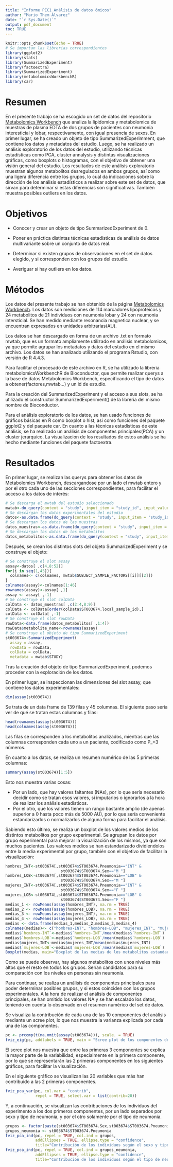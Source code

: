 ```yaml
---
title: "Informe PEC1 Análisis de datos ómicos"
author: "Mario Them Álvarez"
date: "`r Sys.Date()`"
output: pdf_document
toc: TRUE
---
```


```r
knitr::opts_chunk$set(echo = TRUE)
# Se importan las librerias correspondientes
library(ggplot2)
library(stats)
library(SummarizedExperiment)
library(factoextra)
library(SummarizedExperiment)
library(metabolomicsWorkbenchR)
library(car)
```

# Resumen

En el presente trabajo se ha escogido un set de datos del repositorio [Metabolomics Workbench](https://www.metabolomicsworkbench.org) que analiza la lipidomica y metabolomica de muestras de plasma EDTA de dos grupos de pacientes con neumonia interesticial y lobar, respectivamente, con igual presencia de sexos. En primer lugar, se ha creado un objeto de tipo SummarizedExperimment, que contiene los datos y metadatos del estudio. Luego, se ha realizado un análisis exploratorio de los datos del estudio, utilizando técnicas estadísticas como PCA, cluster annalysis y distintas visualizaciones gráficas, como boxplots o histogramas, con el objetivo de obtener una visión general del estudio. Los resultados de este análisis exploratorio muestran algunos metabolitos desregulados en ambos grupos, así como una ligera diferencia entre los grupos, lo cual da indicaciones sobre la dirección de los análisis estadísticos a realizar sobre este set de datos, que sirvan para determinar si estas diferencias son significativas. También muestra posibles outliers en los datos.

# Objetivos

-   Conocer y crear un objeto de tipo SummarizedExperiment de 0.

-   Poner en práctica distintas técnicas estadísticas de análisis de datos multivariante sobre un conjunto de datos real.

-   Determinar si existen grupos de observaciones en el set de datos elegido, y si corresponden con los grupos del estudio.

-   Averiguar si hay outliers en los datos.

# Métodos

Los datos del presente trabajo se han obtenido de la página [Metabolomics Workbench](https://www.metabolomicsworkbench.org/data/DRCCMetadata.php?Mode=Study&StudyID=ST003674). Los datos son mediciones de 114 marcadores lipoproteicos y 24 metabolitos de 21 individuos con neumonia lobar y 24 con neumonia intersticial. Se han medido mediante resonancia magnetica nuclear, y se encuentran expresados en unidades arbitrarias(AU).

Los datos se han descargado en forma de un archivo .txt en formato mwtab, que es un formato ampliamente utilizado en análisis metabolomicos, ya que permite agrupar los metadatos y datos del estudio en el mismo archivo. Los datos se han analizado utilizando el programa Rstudio, con versión de R 4.4.3.

Para facilitar el procesado de este archivo en R, se ha utilizado la libreria metabolomicsWorkbenchR de Bioconductor, que permite realizar querys a la base de datos Metabolomics Workbench, especificando el tipo de datos a obtener(factores,mwtab...) y un id de estudio.

Para la creación del SummarizedExperiment y el acceso a sus slots, se ha utilizado el constructor SummarizedExperiment() de la libreria del mismo nombre de Bioconductor.

Para el análisis exploratorio de los datos, se han usado funciones de gráficos básicas en R como boxplot o hist, asi como funciones del paquete ggplot2 y del paquete car. En cuanto a las técnicas estadísticas de este análisis, se ha realizado un análisis de componentes principales(PCA) y un cluster jerarquico. La visualizacion de los resultados de estos análisis se ha hecho mediante funciones del paquete factoextra.

# Resultados

En primer lugar, se realizan las querys para obtener los datos de Metabolomics Workbench, descargandose por un lado el mwtab entero y por el otro cada uno de las secciones correspondientes, para facilitar el acceso a los datos de interés:

```r
# Se descarga el mwtab del estudio seleccionado
mwtab<-do_query(context = "study", input_item = "study_id", input_value = "ST003674", output_item = "mwtab")
# Se descargan los datos experimentales del estudio
datos<-as.data.frame(do_query(context = "study", input_item = "study_id", input_value = "ST003674", output_item = "data"))
# Se descargan los datos de las muestras
datos_muestras<-as.data.frame(do_query(context = "study", input_item = "study_id", input_value = "ST003674", output_item = "factors"))
# Se descargan los datos de los metabolitos
datos_metabolitos<-as.data.frame(do_query(context = "study", input_item = "study_id", input_value = "ST003674", output_item = "metabolites"))
```

Después, se crean los distintos slots del objeto SummarizedExperiment y se construye el objeto:

```r
# Se construye el slot assay
assay<-datos[ ,c(4,8:52)]
for(i in seq(1,45)){
  colnames<- c(colnames, mwtab$SUBJECT_SAMPLE_FACTORS[[i]][[2]])
}
colnames(assay)<-colnames[1:46]
rownames(assay)<-assay[ ,1]
assay <- assay[ ,-1]
# Se construye el slot colData
colData <- datos_muestras[ ,c(2:4,8:9)]
colData <- colData[order(colData$ST003674.local_sample_id),]
colData <- colData[ ,-1]
# Se construye el slot rowData
rowData<-data.frame(datos_metabolitos[ ,1:4])
rowData$metabolite_name<-rownames(assay)
# Se construye el objeto de tipo SummarizedExperiment
st003674<-SummarizedExperiment(
  assay = assay, 
  rowData = rowData,
  colData = colData,
  metadata = mwtab$STUDY)
```

Tras la creación del objeto de tipo SummarizedExperiment, podemos proceder con la exploración de los datos.

En primer lugar, se inspeccionan las dimensiones del slot assay, que contiene los datos experimentales:

```r
dim(assay(st003674))
```

Se trata de un data frame de 139 filas y 45 columnas. El siguiente paso sería ver de qué se tratan estas columnas y filas: 

```r
head(rownames(assay(st003674)))
head(colnames(assay(st003674)))
```

Las filas se corresponden a los metabolitos analizados, mientras que las columnas corresponden cada uno a un paciente, codificado como P\_+3 números.

En cuanto a los datos, se realiza un resumen numérico de las 5 primeras columnas:

```r
summary(assay(st003674)[1:5])
```

Esto nos muestra varias cosas:

-   Por un lado, que hay valores faltantes (NAs), por lo que sería necesario decidir como se tratan esos valores, si imputarlos o ignorarlos a la hora de realizar los análisis estadisticos.
-   Por el otro, que los valores tienen un rango bastante amplio (de apenas superior a 0 hasta poco más de 5000 AU), por lo que sería conveniente estandarizarlos o normalizarlos de alguna forma para facilitar el análisis. 

Sabiendo esto último, se realiza un boxplot de los valores medios de los distintos metabolitos por grupo experimental. Se agrupan los datos por grupo experimental para mejorar la visualización de los mismos, ya que son muchos pacientes. Los valores medios se han estandarizado dividiendolos entre la media experimental por grupo, también con el objetivo de facilitar la visualización: 

```r
hombres_INT<-st003674[,st003674$ST003674.Pneumonia=="INT" & 
                        st003674$ST003674.Sex=="M "]
hombres_LOB<-st003674[,st003674$ST003674.Pneumonia=="LOB" & 
                        st003674$ST003674.Sex=="M "]
mujeres_INT<-st003674[,st003674$ST003674.Pneumonia=="INT" & 
                        st003674$ST003674.Sex=="F "]
mujeres_LOB<-st003674[,st003674$ST003674.Pneumonia=="LOB" & 
                        st003674$ST003674.Sex=="F "]
medias_1 <- rowMeans(assay(hombres_INT), na.rm = TRUE)
medias_2 <- rowMeans(assay(hombres_LOB), na.rm = TRUE)
medias_3 <- rowMeans(assay(mujeres_INT), na.rm = TRUE)
medias_4 <- rowMeans(assay(mujeres_LOB), na.rm = TRUE)
medias <- data.frame(medias_1,medias_2,medias_3,medias_4)
colnames(medias)<- c("hombres-INT", "hombres-LOB", "mujeres_INT", "mujeres-LOB")
medias$`hombres-INT`<-medias$`hombres-INT`/mean(medias$`hombres-INT`)
medias$`hombres-LOB`<-medias$`hombres-LOB`/mean(medias$`hombres-LOB`)
medias$mujeres_INT<-medias$mujeres_INT/mean(medias$mujeres_INT)
medias$`mujeres-LOB`<-medias$`mujeres-LOB`/mean(medias$`mujeres-LOB`)
Boxplot(medias, main="Boxplot de las medias de los metabolitos estandarizadas por grupo", id = list(cex = 0.4, n = 4, location = "l"))
```

Como se puede observar, hay algunos metabolitos con unos niveles más altos que el resto en todos los grupos. Serían candidatos para su comparación con los niveles en personas sin neumonía. 

Para continuar, se realiza un análisis de componentes principales para poder determinar posibles grupos, y si estos coinciden con los grupos experimentales. A la hora de realizar el análisis de componentes principales, se han omitido los valores NA y se han escalado los datos, teniendo en cuenta lo observado en el resumen numérico del set de datos. 

Se visualiza la contribución de cada una de las 10 componentes del análisis mediante un scree plot, lo que nos muestra la varianza explicada por cada una de las componentes.

```r
pc <- prcomp(t(na.omit(assay(st003674))), scale. = TRUE)
fviz_eig(pc, addlabels = TRUE, main = "Scree plot de los componentes del PCA")
```
El scree plot nos muestra que entre las primeras 3 componentes se explica la mayor parte de la variabilidad, especialmente en la primera componente, por lo que se representarán las 2 primeras componentes en los siguientes gráficos, para facilitar la visualización. 

En el siguiente gráfico se visualizan las 20 variables que más han contribuido a las 2 primeras componentes.

```r
fviz_pca_var(pc, col.var = "contrib",
             repel = TRUE, select.var = list(contrib=20))
```

Y, a continuación, se visualizan las contribuciones de los individuos del experimento a los dos primeros componentes, por un lado separados por sexo y tipo de neumonia, y por el otro solamente por el tipo de neumonia. 

```r
grupos <- factor(paste(st003674$ST003674.Sex,st003674$ST003674.Pneumonia))
grupos_neumonia <- st003674$ST003674.Pneumonia
fviz_pca_ind(pc, repel = TRUE, col.ind = grupos,
             addEllipses = TRUE, ellipse.type = "confidence", 
             title="Contribución de los individuos según el sexo y tipo de neumonia")
fviz_pca_ind(pc, repel = TRUE, col.ind = grupos_neumonia,
             addEllipses = TRUE, ellipse.type = "confidence",
             title="Contribución de los individuos según el tipo de neumonia")
```

